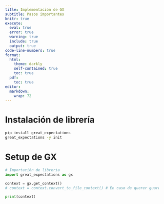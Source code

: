 ```yaml
---
title: Implementación de GX
subtitle: Pasos importantes
knitr: true
execute: 
  eval: true
  error: true
  warning: true
  include: true
  output: true
code-line-numbers: true
format:
  html:
    theme: darkly
    self-contained: true
    toc: true
  pdf: 
    toc: true
editor: 
  markdown: 
    wrap: 72
---
```



# Instalación de librería

```sh
pip install great_expectations
great_expectations -y init
```

# Setup de GX

```python
# Importación de libreria
import great_expectations as gx

context = gx.get_context()
# context = context.convert_to_file_context() # En caso de querer guardar el data context a memoria física

print(context)


```


